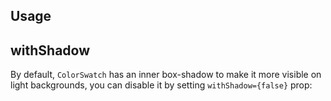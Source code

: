 

## Usage

<Demo data={ColorSwatchDemos.usage} />

## withShadow

By default, `ColorSwatch` has an inner box-shadow to make it more visible on light backgrounds,
you can disable it by setting `withShadow={false}` prop:

<Demo data={ColorSwatchDemos.shadow} />

<Polymorphic defaultElement="div" changeToElement="a" component="ColorSwatch" withNext />

<Demo data={ColorSwatchDemos.component} />
